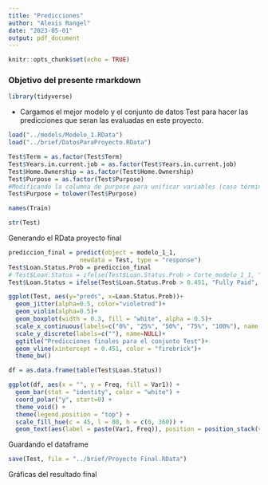 ```yaml
---
title: "Predicciones"
author: "Alexis Rangel"
date: "2023-05-01"
output: pdf_document
---
```


```r
knitr::opts_chunk$set(echo = TRUE)
```
### Objetivo del presente rmarkdown


```r
library(tidyverse)
```

- Cargamos el mejor modelo y el conjunto de datos Test para hacer las predicciones que seran las evaluadas en este proyecto.
```r
load("../models/Modelo_1.RData")
load("../brief/DatosParaProyecto.RData")
```

```r
Test$Term = as.factor(Test$Term)
Test$Years.in.current.job = as.factor(Test$Years.in.current.job)
Test$Home.Ownership = as.factor(Test$Home.Ownership)
Test$Purpose = as.factor(Test$Purpose)
#Modificando la columna de purpose para unificar variables (caso término other y Other)
Test$Purpose = tolower(Test$Purpose)
```
```r
names(Train)
```


```r
str(Test)
```

Generando el RData proyecto final
```r
prediccion_final = predict(object = modelo_1_1,
                    newdata = Test, type = "response")
Test$Loan.Status.Prob = prediccion_final
# Test$Loan.Status = ifelse(Test$Loan.Status.Prob > Corte_modelo_1_1, "Fully Paid", "Charged Off")
Test$Loan.Status = ifelse(Test$Loan.Status.Prob > 0.451, "Fully Paid", "Charged Off")

ggplot(Test, aes(y="preds", x=Loan.Status.Prob))+
  geom_jitter(alpha=0.5, color="violetred")+
  geom_violin(alpha=0.5)+
  geom_boxplot(width = 0.3, fill = "white", alpha = 0.5)+
  scale_x_continuous(labels=c("0%", "25%", "50%", "75%", "100%"), name = "Respuesta")+
  scale_y_discrete(labels=c(""), name=NULL)+
  ggtitle("Predicciones finales para el conjunto Test")+
  geom_vline(xintercept = 0.451, color = "firebrick")+
  theme_bw()
```

```r
df = as.data.frame(table(Test$Loan.Status))

ggplot(df, aes(x = "", y = Freq, fill = Var1)) +
  geom_bar(stat = "identity", color = "white") +
  coord_polar("y", start=0) +
  theme_void() +
  theme(legend.position = "top") +
  scale_fill_hue(c = 45, l = 80, h = c(0, 360)) +
  geom_text(aes(label = paste(Var1, Freq)), position = position_stack(vjust = 0.5), size = 4)
```



Guardando el dataframe
```r
save(Test, file = "../brief/Proyecto Final.RData")
```


Gráficas del resultado final



